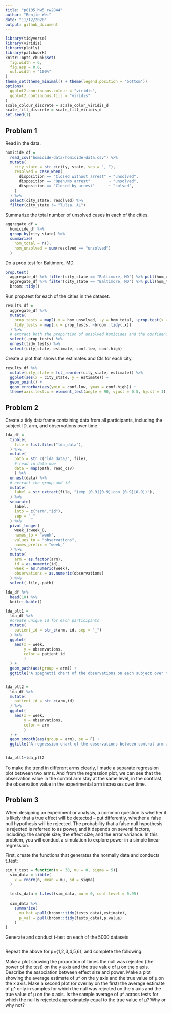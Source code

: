 ```yaml
---
title: "p8105_hw5_rw2844"
author: "Renjie Wei"
date: "11/12/2020"
output: github_document
---
```


```r
library(tidyverse)
library(viridis)
library(plotly)
library(patchwork)
knitr::opts_chunk$set(
  fig.width = 6,
  fig.asp = 0.6,
  out.width = "100%"
)
theme_set(theme_minimal() + theme(legend.position = "bottom"))
options(
  ggplot2.continuous.colour = "viridis",
  ggplot2.continuous.fill = "viridis"
)
scale_colour_discrete = scale_color_viridis_d
scale_fill_discrete = scale_fill_viridis_d
set.seed(1)
```


## Problem 1

Read in the data.

```r
homicide_df = 
  read_csv("homicide-data/homicide-data.csv") %>% 
  mutate(
    city_state = str_c(city, state, sep = ", "),
    resolved = case_when(
      disposition == "Closed without arrest" ~ "unsolved",
      disposition == "Open/No arrest"        ~ "unsolved",
      disposition == "Closed by arrest"      ~ "solved",
    )
  ) %>% 
  select(city_state, resolved) %>% 
  filter(city_state != "Tulsa, AL")
```

Summarize the total number of unsolved cases in each of the cities.

```r
aggregate_df = 
  homicide_df %>% 
  group_by(city_state) %>% 
  summarize(
    hom_total = n(),
    hom_unsolved = sum(resolved == "unsolved")
  )
```

Do a prop test for Baltimore, MD.

```r
prop.test(
  aggregate_df %>% filter(city_state == "Baltimore, MD") %>% pull(hom_unsolved), 
  aggregate_df %>% filter(city_state == "Baltimore, MD") %>% pull(hom_total)) %>% 
  broom::tidy()
```

Run prop.test for each of the cities in the dataset.

```r
results_df = 
  aggregate_df %>% 
  mutate(
    prop_tests = map2(.x = hom_unsolved, .y = hom_total, ~prop.test(x = .x, n = .y)),
    tidy_tests = map(.x = prop_tests, ~broom::tidy(.x))
  ) %>% 
  # extract both the proportion of unsolved homicides and the confidence interval for each
  select(-prop_tests) %>% 
  unnest(tidy_tests) %>% 
  select(city_state, estimate, conf.low, conf.high)
```

Create a plot that shows the estimates and CIs for each city.

```r
results_df %>% 
  mutate(city_state = fct_reorder(city_state, estimate)) %>% 
  ggplot(aes(x = city_state, y = estimate)) +
  geom_point() + 
  geom_errorbar(aes(ymin = conf.low, ymax = conf.high)) + 
  theme(axis.text.x = element_text(angle = 90, vjust = 0.5, hjust = 1))
```


## Problem 2

Create a tidy dataframe containing data from all participants, including the subject ID, arm, and observations over time

```r
lda_df = 
  tibble(
    file = list.files("lda_data"),
  ) %>% 
  mutate(
    path = str_c("lda_data/", file),
    # read in data now
    data = map(path, read_csv)
    ) %>% 
  unnest(data) %>% 
  # extract the group and id
  mutate(
    label = str_extract(file, "(exp_[0-9][0-9]|con_[0-9][0-9])"),
  ) %>% 
  separate(
    label,
    into = c("arm","id"),
    sep = "_"
  ) %>% 
  pivot_longer(
    week_1:week_8,
    names_to = "week",
    values_to = "observations",
    names_prefix = "week_"
  ) %>% 
  mutate(
    arm = as.factor(arm),
    id = as.numeric(id),
    week = as.numeric(week),
    observations = as.numeric(observations)
  ) %>% 
  select(-file,-path)

lda_df %>%
  head(10) %>% 
  knitr::kable()
```


```r
lda_plt1 =
  lda_df %>%
  #create unique id for each participants
  mutate(
    patient_id = str_c(arm, id, sep = "_")
  ) %>% 
  ggplot(
    aes(x = week,
        y = observations,
        color = patient_id
        )
  ) +
  geom_path(aes(group = arm)) +
  ggtitle("A spaghetti chart of the observations on each subject over time")


lda_plt2 =
  lda_df %>%
  mutate(
    patient_id = str_c(arm,id)
  ) %>% 
  ggplot(
    aes(x = week,
        y = observations,
        color = arm
        )
  ) +
  geom_smooth(aes(group = arm), se = F) +
  ggtitle("A regression chart of the observations between control arm and experimental arm")


lda_plt1+lda_plt2

```

To make the trend in different arms clearly, I made a separate regression plot between two arms. And from the regression plot, we can see that the observation value in the control arm stay at the same level, in the contrast, the observation value in the experimental arm increases over time.


## Problem 3

When designing an experiment or analysis, a common question is whether it is likely that a true effect will be detected – put differently, whether a false null hypothesis will be rejected. The probability that a false null hypothesis is rejected is referred to as power, and it depends on several factors, including: the sample size; the effect size; and the error variance. In this problem, you will conduct a simulation to explore power in a simple linear regression.

First, create the functions that generates the normally data and conducts t_test:

```r
sim_t_test = function(n = 30, mu = 0, sigma = 5){
  sim_data = tibble(
    x = rnorm(n, mean = mu, sd = sigma)
  ) 
    
  tests_data = t.test(sim_data, mu = 0, conf.level = 0.95)
  
  sim_data %>% 
    summarize(
      mu_hat =pull(broom::tidy(tests_data),estimate),
      p_val = pull(broom::tidy(tests_data),p.value)
    )
}

```

Generate and conduct t-test on each of the 5000 datasets
```r

```


Repeat the above for μ={1,2,3,4,5,6}, and complete the following:

Make a plot showing the proportion of times the null was rejected (the power of the test) on the y axis and the true value of μ on the x axis. Describe the association between effect size and power.
Make a plot showing the average estimate of μ^ on the y axis and the true value of μ on the x axis. Make a second plot (or overlay on the first) the average estimate of μ^ only in samples for which the null was rejected on the y axis and the true value of μ on the x axis. Is the sample average of μ^ across tests for which the null is rejected approximately equal to the true value of μ? Why or why not?

